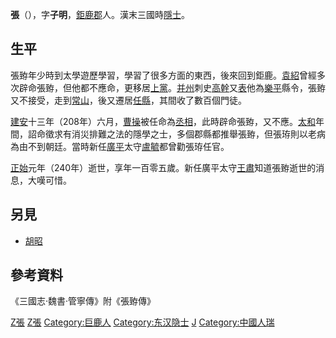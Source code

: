'''張{{Ruby|臶|-{zh-cn:jiàn;zh-tw:ㄐㄧㄢˋ}-}}'''（{{bd|136年||240年|catIdx=Z張}}），字'''子明'''，[[鉅鹿郡|鉅鹿郡]]人。漢末三國時[[隱士|隱士]]。

==生平==
張臶年少時到太學遊歷學習，學習了很多方面的東西，後來回到鉅鹿。[[袁紹|袁紹]]曾經多次辟命張臶，但他都不應命，更移居[[上黨|上黨]]。[[并州|并州]]刺史[[高幹|高幹]]又[[表|表]]他為[[樂平|樂平]]縣令，張臶又不接受，走到[[常山|常山]]，後又遷居[[任縣|任縣]]，其間收了數百個門徒。

[[建安_(漢獻帝)|建安]]十三年（208年）六月，[[曹操|曹操]]被任命為[[丞相|丞相]]，此時辟命張臶，又不應。[[太和_(曹叡)|太和]]年間，詔命徵求有消災排難之法的隱學之士，多個郡縣都推舉張臶，但張珔則以老病為由不到朝廷。當時新任[[廣平|廣平]]太守[[盧毓|盧毓]]都曾勸張珔任官。

[[正始_(曹魏)|正始]]元年（240年）逝世，享年一百零五歲。新任廣平太守[[王肅|王肅]]知道張臶逝世的消息，大嘆可惜。

== 另見 ==
*[[胡昭|胡昭]]

==參考資料==
《三國志·魏書·管寧傳》附《張臶傳》

[[Category:東漢人|Z張]]
[[Category:三國人|Z張]]
[[Category:巨鹿人|Category:巨鹿人]]
[[Category:东汉隐士|Category:东汉隐士]]
[[Category:張姓|J]]
[[Category:中國人瑞|Category:中國人瑞]]